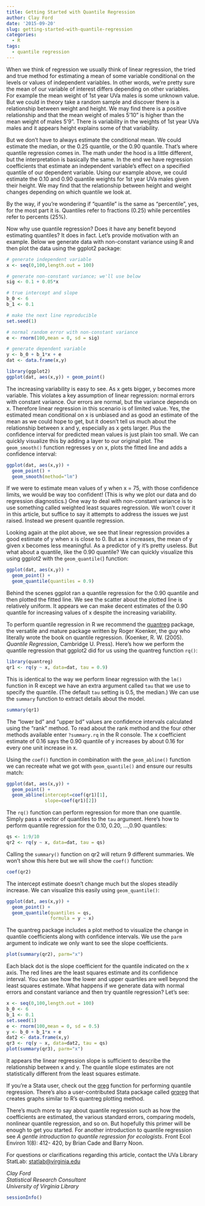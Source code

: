```yaml
---
title: Getting Started with Quantile Regression
author: Clay Ford
date: '2015-09-20'
slug: getting-started-with-quantile-regression
categories:
  - R
tags:
  - quantile regression
---
```


When we think of regression we usually think of linear regression, the tried and true method for estimating a mean of some variable conditional on the levels or values of independent variables. In other words, we're pretty sure the mean of our variable of interest differs depending on other variables. For example the mean weight of 1st year UVa males is some unknown value. But we could in theory take a random sample and discover there is a relationship between weight and height. We may find there is a positive relationship and that the mean weight of males 5'10" is higher than the mean weight of males 5'9". There is variability in the weights of 1st year UVa males and it appears height explains some of that variability.

But we don't have to always estimate the conditional mean. We could estimate the median, or the 0.25 quantile, or the 0.90 quantile. That's where quantile regression comes in. The math under the hood is a little different, but the interpretation is basically the same. In the end we have regression coefficients that estimate an independent variable's effect on a specified quantile of our dependent variable. Using our example above, we could estimate the 0.10 and 0.90 quantile weights for 1st year UVa males given their height. We may find that the relationship between height and weight changes depending on which quantile we look at.

By the way, if you're wondering if "quantile" is the same as "percentile", yes, for the most part it is. Quantiles refer to fractions (0.25) while percentiles refer to percents (25%).

Now why use quantile regression? Does it have any benefit beyond estimating quantiles? It does in fact. Let's provide motivation with an example. Below we generate data with non-constant variance using R and then plot the data using the ggplot2 package:

```r

# generate independent variable
x <- seq(0,100,length.out = 100)

# generate non-constant variance; we'll use below
sig <- 0.1 + 0.05*x      

# true intercept and slope
b_0 <- 6    
b_1 <- 0.1

# make the next line reproducible
set.seed(1)

# normal random error with non-constant variance
e <- rnorm(100,mean = 0, sd = sig)

# generate dependent variable
y <- b_0 + b_1*x + e
dat <- data.frame(x,y)

library(ggplot2)
ggplot(dat, aes(x,y)) + geom_point()

```

The increasing variability is easy to see. As x gets bigger, y becomes more variable. This violates a key assumption of linear regression: normal errors with constant variance. Our errors are normal, but the variance depends on x. Therefore linear regression in this scenario is of limited value. Yes, the estimated mean conditional on x is unbiased and as good an estimate of the mean as we could hope to get, but it doesn't tell us much about the relationship between x and y, especially as x gets larger. Plus the confidence interval for predicted mean values is just plain too small. We can quickly visualize this by adding a layer to our original plot. The <code>geom_smooth()</code> function regresses y on x, plots the fitted line and adds a confidence interval:

```r
ggplot(dat, aes(x,y)) + 
  geom_point() + 
  geom_smooth(method="lm")

```


If we were to estimate mean values of y when x = 75, with those confidence limits, we would be way too confident! (This is why we plot our data and do regression diagnostics.) One way to deal with non-constant variance is to use something called weighted least squares regression. We won't cover it in this article, but suffice to say it attempts to address the issues we just raised. Instead we present quantile regression. 

Looking again at the plot above, we see that linear regression provides a good estimate of y when x is close to 0. But as x increases, the mean of y given x becomes less meaningful. As a predictor of y it's pretty useless. But what about a quantile, like the 0.90 quantile? We can quickly visualize this using ggplot2 with the <code>geom_quantile(</code>) function:

```r
ggplot(dat, aes(x,y)) + 
  geom_point() + 
  geom_quantile(quantiles = 0.9)
```

Behind the scenes ggplot ran a quantile regression for the 0.90 quantile and then plotted the fitted line. We see the scatter about the plotted line is relatively uniform. It appears we can make decent estimates of the 0.90 quantile for increasing values of x despite the increasing variability. 

To perform quantile regression in R we recommend the <a href="https://cran.r-project.org/web/packages/quantreg/index.html" target="_blank">quantreg</a> package, the versatile and mature package written by Roger Koenker, the guy who literally wrote the book on quantile regression. (Koenker, R. W. (2005). <em>Quantile Regression</em>, Cambridge U. Press). Here's how we perform the quantile regression that ggplot2 did for us using the quantreg function <code>rq()</code>:

```r
library(quantreg)
qr1 <- rq(y ~ x, data=dat, tau = 0.9)

```

This is identical to the way we perform linear regression with the <code>lm()</code> function in R except we have an extra argument called <code>tau</code> that we use to specify the quantile. (The default <code>tau</code> setting is 0.5, the median.) We can use the <code>summary</code> function to extract details about the model.

```r
summary(qr1)
```

The "lower bd" and "upper bd" values are confidence intervals calculated using the "rank" method. To read about the rank method and the four other methods available enter <code>?summary.rq</code> in the R console. The x coefficient estimate of 0.16 says the 0.90 quantile of y increases by about 0.16 for every one unit increase in x.

Using the <code>coef()</code> function in combination with the <code>geom_abline()</code> function we can recreate what we got with <code>geom_quantile()</code> and ensure our results match:

```r
ggplot(dat, aes(x,y)) + 
  geom_point() + 
  geom_abline(intercept=coef(qr1)[1], 
              slope=coef(qr1)[2])
```

The <code>rq()</code> function can perform regression for more than one quantile. Simply pass a vector of quantiles to the <code>tau</code> argument. Here's how to perform quantile regression for the 0.10, 0.20, ...,0.90 quantiles:

```r
qs <- 1:9/10
qr2 <- rq(y ~ x, data=dat, tau = qs)
```

Calling the <code>summary()</code> function on qr2 will return 9 different summaries. We won't show this here but we will show the <code>coef()</code> function:

```r
coef(qr2)
```

The intercept estimate doesn't change much but the slopes steadily increase. We can visualize this easily using <code>geom_quantile()</code>:

```r
ggplot(dat, aes(x,y)) + 
  geom_point() + 
  geom_quantile(quantiles = qs, 
                formula = y ~ x)
```

The quantreg package includes a plot method to visualize the change in quantile coefficients along with confidence intervals. We use the <code>parm</code> argument to indicate we only want to see the slope coefficients.

```r
plot(summary(qr2), parm="x")
```

Each black dot is the slope coefficient for the quantile indicated on the x axis. The red lines are the least squares estimate and its confidence interval. You can see how the lower and upper quartiles are well beyond the least squares estimate. What happens if we generate data with normal errors and constant variance and then try quantile regression? Let's see:


```r
x <- seq(0,100,length.out = 100)
b_0 <- 6
b_1 <- 0.1
set.seed(1)
e <- rnorm(100,mean = 0, sd = 0.5)
y <- b_0 + b_1*x + e
dat2 <- data.frame(x,y)
qr3 <- rq(y ~ x, data=dat2, tau = qs)
plot(summary(qr3), parm="x")
```

It appears the linear regression slope is sufficient to describe the relationship between x and y. The quantile slope estimates are not statistically different from the least squares estimate.

If you're a Stata user, check out the <a href="http://www.stata.com/manuals13/rqreg.pdf" target="_blank">qreg</a> function for performing quantile regression. There's also a user-contributed Stata package called <a href="https://ideas.repec.org/c/boc/bocode/s437001.html" target="_blank">grqreg</a> that creates graphs similar to R's quantreg plotting method.

There's much more to say about quantile regression such as how the coefficients are estimated, the various standard errors, comparing models, nonlinear quantile regression, and so on. But hopefully this primer will be enough to get you started. For another introduction to quantile regression see <em>A gentle introduction to quantile regression for ecologists</em>. Front Ecol Environ 1(8): 412- 420, by Brian Cade and Barry Noon.

For questions or clarifications regarding this article, contact the UVa Library StatLab: [statlab@virginia.edu](mailto:statlab@virginia.edu) 

_Clay Ford_   
_Statistical Research Consultant_  
_University of Virginia Library_  

```r
sessionInfo()
```
